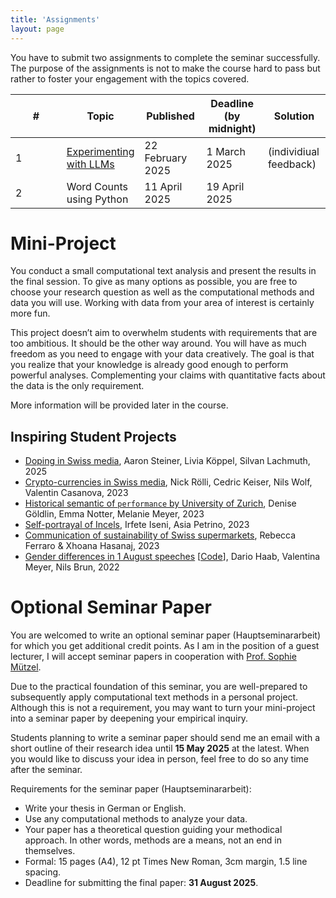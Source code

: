 ```yaml
---
title: 'Assignments'
layout: page
---
```


You have to submit two assignments to complete the seminar successfully. The purpose of the assignments is not to make the course hard to pass but rather to foster your engagement with the topics covered.

| \# | Topic | Published | Deadline (by midnight) | Solution |
|---------------|---------------|---------------|---------------|---------------|
| 1 | [Experimenting with LLMs](assignments/assignment_1/ked2025_assignment_1.pdf) | 22 February 2025 | 1 March 2025 | (individiual feedback) |
| 2 | Word Counts using Python | 11 April 2025 | 19 April 2025 |  |

# Mini-Project

You conduct a small computational text analysis and present the results in the final session. To give as many options as possible, you are free to choose your research question as well as the computational methods and data you will use. Working with data from your area of interest is certainly more fun.

This project doesn't aim to overwhelm students with requirements that are too ambitious. It should be the other way around. You will have as much freedom as you need to engage with your data creatively. The goal is that you realize that your knowledge is already good enough to perform powerful analyses. Complementing your claims with quantitative facts about the data is the only requirement.

More information will be provided later in the course.

## Inspiring Student Projects

-   [Doping in Swiss media](materials/mini_projects/2024/miniproject_2023_doping.pdf), Aaron Steiner, Livia Köppel, Silvan Lachmuth, 2025
-   [Crypto-currencies in Swiss media](materials/mini_projects/2023/miniproject_2023_crypto_currencies.pdf), Nick Rölli, Cedric Keiser, Nils Wolf, Valentin Casanova, 2023
-   [Historical semantic of `performance` by University of Zurich](materials/mini_projects/2023/miniproject_2023_performance.pdf), Denise Göldlin, Emma Notter, Melanie Meyer, 2023
-   [Self-portrayal of Incels](materials/mini_projects/2023/miniproject_2023_incels.pdf), Irfete Iseni, Asia Petrino, 2023
-   [Communication of sustainability of Swiss supermarkets](materials/mini_projects/2023/miniproject_2023_sustainability.pdf), Rebecca Ferraro & Xhoana Hasanaj, 2023
-   [Gender differences in 1 August speeches](materials/mini_projects/2022_gender_differences/ked2024_presentation.pdf) \[[Code](https://github.com/aflueckiger/KED2025/tree/main/ked/materials/mini_projects/2022_gender_differences)\], Dario Haab, Valentina Meyer, Nils Brun, 2022

# Optional Seminar Paper

You are welcomed to write an optional seminar paper (Hauptseminararbeit) for which you get additional credit points. As I am in the position of a guest lecturer, I will accept seminar papers in cooperation with [Prof. Sophie Mützel](https://www.unilu.ch/fakultaeten/ksf/institute/soziologisches-seminar/mitarbeitende/sophie-muetzel/).

Due to the practical foundation of this seminar, you are well-prepared to subsequently apply computational text methods in a personal project. Although this is not a requirement, you may want to turn your mini-project into a seminar paper by deepening your empirical inquiry.

Students planning to write a seminar paper should send me an email with a short outline of their research idea until **15 May 2025** at the latest. When you would like to discuss your idea in person, feel free to do so any time after the seminar.

Requirements for the seminar paper (Hauptseminararbeit):

-   Write your thesis in German or English.
-   Use any computational methods to analyze your data.
-   Your paper has a theoretical question guiding your methodical approach. In other words, methods are a means, not an end in themselves.
-   Formal: 15 pages (A4), 12 pt Times New Roman, 3cm margin, 1.5 line spacing.
-   Deadline for submitting the final paper: **31 August 2025**.